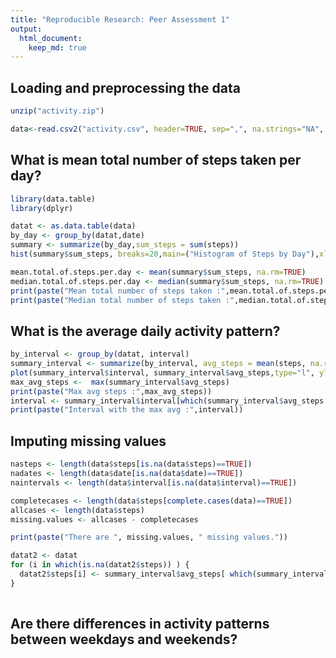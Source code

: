 ```yaml
---
title: "Reproducible Research: Peer Assessment 1"
output: 
  html_document:
    keep_md: true
---
```



## Loading and preprocessing the data

```r
unzip("activity.zip")

data<-read.csv2("activity.csv", header=TRUE, sep=",", na.strings="NA", colClasses=c("numeric", "Date", "numeric"))


```

## What is mean total number of steps taken per day?

```r
library(data.table)
library(dplyr)

datat <- as.data.table(data)
by_day <- group_by(datat,date)
summary <- summarize(by_day,sum_steps = sum(steps))
hist(summary$sum_steps, breaks=20,main=("Histogram of Steps by Day"),xlab="Total Steps",col="green")

mean.total.of.steps.per.day <- mean(summary$sum_steps, na.rm=TRUE)
median.total.of.steps.per.day <- median(summary$sum_steps, na.rm=TRUE)
print(paste("Mean total number of steps taken :",mean.total.of.steps.per.day))
print(paste("Median total number of steps taken :",median.total.of.steps.per.day))


```

## What is the average daily activity pattern?

```r
by_interval <- group_by(datat, interval)
summary_interval <- summarize(by_interval, avg_steps = mean(steps, na.rm=TRUE))
plot(summary_interval$interval, summary_interval$avg_steps,type="l", ylab="avg steps", xlab="interval",main="Average Daily Pattern")
max_avg_steps <-  max(summary_interval$avg_steps)
print(paste("Max avg steps :",max_avg_steps))
interval <- summary_interval$interval[which(summary_interval$avg_steps == max(summary_interval$avg_steps))]
print(paste("Interval with the max avg :",interval))
```

## Imputing missing values

```r
nasteps <- length(data$steps[is.na(data$steps)==TRUE])
nadates <- length(data$date[is.na(data$date)==TRUE])
naintervals <- length(data$interval[is.na(data$interval)==TRUE])

completecases <- length(data$steps[complete.cases(data)==TRUE])
allcases <- length(data$steps)
missing.values <- allcases - completecases

print(paste("There are ", missing.values, " missing values."))

datat2 <- datat
for (i in which(is.na(datat2$steps)) ) {
  datat2$steps[i] <- summary_interval$avg_steps[ which(summary_interval$interval == datat2$interval[i])]
}
  

```



## Are there differences in activity patterns between weekdays and weekends?
